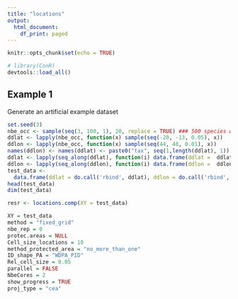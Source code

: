 ```yaml
---
title: "locations"
output:
  html_document:
    df_print: paged
---
```


```r
knitr::opts_chunk$set(echo = TRUE)
```


```r
# library(ConR)
devtools::load_all()
```



## Example 1


Generate an artificial example dataset
```r

set.seed(3)
nbe_occ <- sample(seq(3, 100, 1), 20, replace = TRUE) ### 500 species with number of occurrences sampled between 3 and 100
ddlat <- lapply(nbe_occ, function(x) sample(seq(-20, -13, 0.05), x))
ddlon <- lapply(nbe_occ, function(x) sample(seq(44, 48, 0.01), x))
names(ddlon) <- names(ddlat) <- paste0("tax", seq(1,length(ddlat), 1))
ddlat <- lapply(seq_along(ddlat), function(i) data.frame(ddlat =  ddlat[[i]]))
ddlon <- lapply(seq_along(ddlon), function(i) data.frame(ddlon =  ddlon[[i]], taxa = names(ddlon)[i]))
test_data <- 
  data.frame(ddlat = do.call('rbind', ddlat), ddlon = do.call('rbind', ddlon)[,1], taxa = do.call('rbind', ddlon)[,2])
head(test_data)
dim(test_data)


```



```r

resr <- locations.comp(XY = test_data)

XY = test_data
method = "fixed_grid"
nbe_rep = 0
protec.areas = NULL
Cell_size_locations = 10
method_protected_area = "no_more_than_one"
ID_shape_PA = "WDPA_PID"
Rel_cell_size = 0.05
parallel = FALSE
NbeCores = 2
show_progress = TRUE
proj_type = "cea"


```



